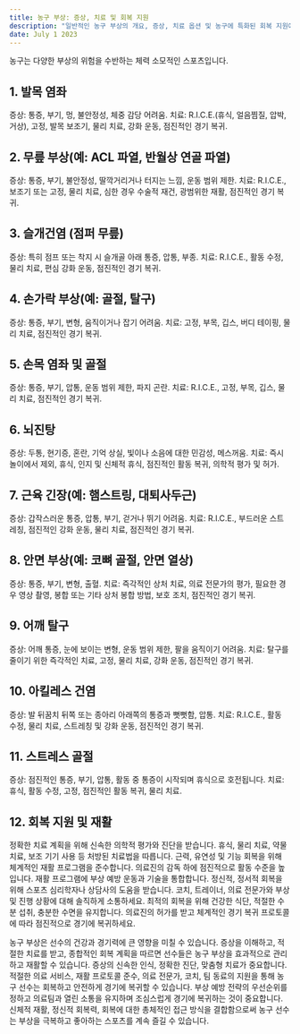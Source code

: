 ```yaml
---
title: 농구 부상: 증상, 치료 및 회복 지원
description: "일반적인 농구 부상의 개요, 증상, 치료 옵션 및 농구에 특화된 회복 지원에 대해 설명합니다."
date: July 1 2023
---
```


농구는 다양한 부상의 위험을 수반하는 체력 소모적인 스포츠입니다. 

## 1. 발목 염좌
증상: 통증, 부기, 멍, 불안정성, 체중 감당 어려움.
치료: R.I.C.E.(휴식, 얼음찜질, 압박, 거상), 고정, 발목 보조기, 물리 치료, 강화 운동, 점진적인 경기 복귀.

## 2. 무릎 부상(예: ACL 파열, 반월상 연골 파열)
증상: 통증, 부기, 불안정성, 딸깍거리거나 터지는 느낌, 운동 범위 제한.
치료: R.I.C.E., 보조기 또는 고정, 물리 치료, 심한 경우 수술적 재건, 광범위한 재활, 점진적인 경기 복귀.

## 3. 슬개건염 (점퍼 무릎)
증상: 특히 점프 또는 착지 시 슬개골 아래 통증, 압통, 부종.
치료: R.I.C.E., 활동 수정, 물리 치료, 편심 강화 운동, 점진적인 경기 복귀.

## 4. 손가락 부상(예: 골절, 탈구)
증상: 통증, 부기, 변형, 움직이거나 잡기 어려움.
치료: 고정, 부목, 깁스, 버디 테이핑, 물리 치료, 점진적인 경기 복귀.

## 5. 손목 염좌 및 골절
증상: 통증, 부기, 압통, 운동 범위 제한, 파지 곤란.
치료: R.I.C.E., 고정, 부목, 깁스, 물리 치료, 점진적인 경기 복귀.

## 6. 뇌진탕
증상: 두통, 현기증, 혼란, 기억 상실, 빛이나 소음에 대한 민감성, 메스꺼움.
치료: 즉시 놀이에서 제외, 휴식, 인지 및 신체적 휴식, 점진적인 활동 복귀, 의학적 평가 및 허가.

## 7. 근육 긴장(예: 햄스트링, 대퇴사두근)
증상: 갑작스러운 통증, 압통, 부기, 걷거나 뛰기 어려움.
치료: R.I.C.E., 부드러운 스트레칭, 점진적인 강화 운동, 물리 치료, 점진적인 경기 복귀.

## 8. 안면 부상(예: 코뼈 골절, 안면 열상)
증상: 통증, 부기, 변형, 출혈.
치료: 즉각적인 상처 치료, 의료 전문가의 평가, 필요한 경우 영상 촬영, 봉합 또는 기타 상처 봉합 방법, 보호 조치, 점진적인 경기 복귀.

## 9. 어깨 탈구
증상: 어깨 통증, 눈에 보이는 변형, 운동 범위 제한, 팔을 움직이기 어려움.
치료: 탈구를 줄이기 위한 즉각적인 치료, 고정, 물리 치료, 강화 운동, 점진적인 경기 복귀.

## 10. 아킬레스 건염
증상: 발 뒤꿈치 뒤쪽 또는 종아리 아래쪽의 통증과 뻣뻣함, 압통.
치료: R.I.C.E., 활동 수정, 물리 치료, 스트레칭 및 강화 운동, 점진적인 경기 복귀.

## 11. 스트레스 골절
증상: 점진적인 통증, 부기, 압통, 활동 중 통증이 시작되며 휴식으로 호전됩니다.
치료: 휴식, 활동 수정, 고정, 점진적인 활동 복귀, 물리 치료.

## 12. 회복 지원 및 재활
정확한 치료 계획을 위해 신속한 의학적 평가와 진단을 받습니다.
휴식, 물리 치료, 약물 치료, 보조 기기 사용 등 처방된 치료법을 따릅니다.
근력, 유연성 및 기능 회복을 위해 체계적인 재활 프로그램을 준수합니다.
의료진의 감독 하에 점진적으로 활동 수준을 높입니다.
재활 프로그램에 부상 예방 운동과 기술을 통합합니다.
정신적, 정서적 회복을 위해 스포츠 심리학자나 상담사의 도움을 받습니다.
코치, 트레이너, 의료 전문가와 부상 및 진행 상황에 대해 솔직하게 소통하세요.
최적의 회복을 위해 건강한 식단, 적절한 수분 섭취, 충분한 수면을 유지합니다.
의료진의 허가를 받고 체계적인 경기 복귀 프로토콜에 따라 점진적으로 경기에 복귀하세요.


농구 부상은 선수의 건강과 경기력에 큰 영향을 미칠 수 있습니다. 증상을 이해하고, 적절한 치료를 받고, 종합적인 회복 계획을 따르면 선수들은 농구 부상을 효과적으로 관리하고 재활할 수 있습니다. 증상의 신속한 인식, 정확한 진단, 맞춤형 치료가 중요합니다. 적절한 의료 서비스, 재활 프로토콜 준수, 의료 전문가, 코치, 팀 동료의 지원을 통해 농구 선수는 회복하고 안전하게 경기에 복귀할 수 있습니다. 부상 예방 전략의 우선순위를 정하고 의료팀과 열린 소통을 유지하며 조심스럽게 경기에 복귀하는 것이 중요합니다. 신체적 재활, 정신적 회복력, 회복에 대한 총체적인 접근 방식을 결합함으로써 농구 선수는 부상을 극복하고 좋아하는 스포츠를 계속 즐길 수 있습니다. 